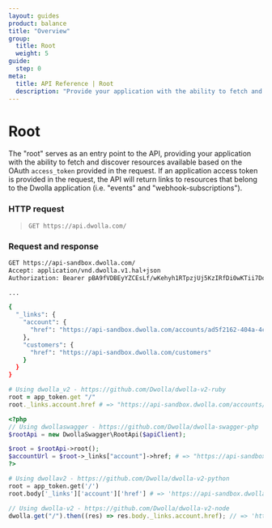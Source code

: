 ```yaml
---
layout: guides
product: balance
title: "Overview"
group:
  title: Root
  weight: 5
guide:
  step: 0
meta:
  title: API Reference | Root
  description: "Provide your application with the ability to fetch and discover resources available based on the OAuth `access_token` provided in the request"
---
```


# Root

The "root" serves as an entry point to the API, providing your application with the ability to fetch and discover resources available based on the OAuth `access_token` provided in the request. If an application access token is provided in the request, the API will return links to resources that belong to the Dwolla application (i.e. "events" and "webhook-subscriptions").

### HTTP request

> `GET https://api.dwolla.com/`

### Request and response

```bash
GET https://api-sandbox.dwolla.com/
Accept: application/vnd.dwolla.v1.hal+json
Authorization: Bearer pBA9fVDBEyYZCEsLf/wKehyh1RTpzjUj5KzIRfDi0wKTii7DqY

...

{
  "_links": {
    "account": {
      "href": "https://api-sandbox.dwolla.com/accounts/ad5f2162-404a-4c4c-994e-6ab6c3a13254"
    },
    "customers": {
      "href": "https://api-sandbox.dwolla.com/customers"
    }
  }
}
```

```ruby
# Using dwolla_v2 - https://github.com/Dwolla/dwolla-v2-ruby
root = app_token.get "/"
root._links.account.href # => "https://api-sandbox.dwolla.com/accounts/ad5f2162-404a-4c4c-994e-6ab6c3a13254"
```

```php
<?php
// Using dwollaswagger - https://github.com/Dwolla/dwolla-swagger-php
$rootApi = new DwollaSwagger\RootApi($apiClient);

$root = $rootApi->root();
$accountUrl = $root->_links["account"]->href; # => "https://api-sandbox.dwolla.com/accounts/ad5f2162-404a-4c4c-994e-6ab6c3a13254"
?>
```

```python
# Using dwollav2 - https://github.com/Dwolla/dwolla-v2-python
root = app_token.get('/')
root.body['_links']['account']['href'] # => 'https://api-sandbox.dwolla.com/accounts/ad5f2162-404a-4c4c-994e-6ab6c3a13254'
```

```javascript
// Using dwolla-v2 - https://github.com/Dwolla/dwolla-v2-node
dwolla.get("/").then((res) => res.body._links.account.href); // => 'https://api-sandbox.dwolla.com/accounts/ad5f2162-404a-4c4c-994e-6ab6c3a13254'
```
